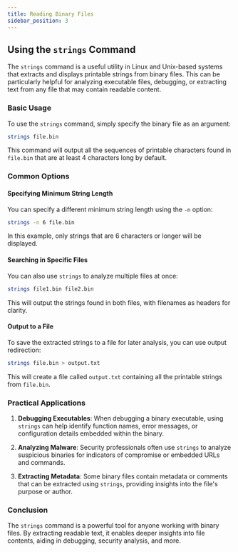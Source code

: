 ```yaml
---
title: Reading Binary Files
sidebar_position: 3
---
```


## Using the `strings` Command

The `strings` command is a useful utility in Linux and Unix-based systems that extracts and displays printable strings from binary files. This can be particularly helpful for analyzing executable files, debugging, or extracting text from any file that may contain readable content.

### Basic Usage

To use the `strings` command, simply specify the binary file as an argument:

```bash
strings file.bin
```

This command will output all the sequences of printable characters found in `file.bin` that are at least 4 characters long by default.

### Common Options

#### Specifying Minimum String Length

You can specify a different minimum string length using the `-n` option:

```bash
strings -n 6 file.bin
```

In this example, only strings that are 6 characters or longer will be displayed.

#### Searching in Specific Files

You can also use `strings` to analyze multiple files at once:

```bash
strings file1.bin file2.bin
```

This will output the strings found in both files, with filenames as headers for clarity.

#### Output to a File

To save the extracted strings to a file for later analysis, you can use output redirection:

```bash
strings file.bin > output.txt
```

This will create a file called `output.txt` containing all the printable strings from `file.bin`.

### Practical Applications

1. **Debugging Executables**: When debugging a binary executable, using `strings` can help identify function names, error messages, or configuration details embedded within the binary.

2. **Analyzing Malware**: Security professionals often use `strings` to analyze suspicious binaries for indicators of compromise or embedded URLs and commands.

3. **Extracting Metadata**: Some binary files contain metadata or comments that can be extracted using `strings`, providing insights into the file's purpose or author.

### Conclusion

The `strings` command is a powerful tool for anyone working with binary files. By extracting readable text, it enables deeper insights into file contents, aiding in debugging, security analysis, and more.
